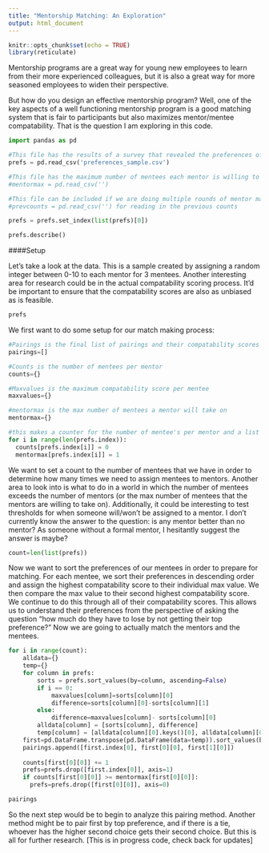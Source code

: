 ```yaml
---
title: "Mentorship Matching: An Exploration"
output: html_document
---
```

```r
knitr::opts_chunk$set(echo = TRUE)
library(reticulate)
```


Mentorship programs are a great way for young new employees to learn from their more experienced colleagues, but it is also a great way for more seasoned employees to widen their perspective.

But how do you design an effective mentorship program? Well, one of the key aspects of a well functioning mentorship program is a good matching system that is fair to participants but also maximizes mentor/mentee compatability. That is the question I am exploring in this code. 

```python
import pandas as pd

#This file has the results of a survey that revealed the preferences of the mentees
prefs = pd.read_csv('preferences_sample.csv')

#This file has the maximum number of mentees each mentor is willing to take on
#mentormax = pd.read_csv('') 

#This file can be included if we are doing multiple rounds of mentor matching. Ideally we should have a pdf that has a list of all the previous mentee's and whether or not they are participating in the rematching/staying with their current mentor 
#prevcounts = pd.read_csv('') for reading in the previous counts

prefs = prefs.set_index(list(prefs)[0])
```

```python
prefs.describe()
```

####Setup

Let's take a look at the data. This is a sample created by assigning a random integer between 0-10 to each mentor for 3 mentees. Another interesting area for research could be in the actual compatability scoring process. It'd be important to ensure that the compatability scores are also as unbiased as is feasible. 

```python
prefs
```
We first want to do some setup for our match making process: 

```python
#Pairings is the final list of pairings and their compatability scores
pairings=[] 

#Counts is the number of mentees per mentor 
counts={} 

#Maxvalues is the maximum compatability score per mentee
maxvalues={} 

#mentormax is the max number of mentees a mentor will take on
mentormax={}

#this makes a counter for the number of mentee's per mentor and a list of the max number of mentee's a mentor is willing to take on. It currently sets everyone to 2.When we have a survey, we can change this to an adaptive list.
for i in range(len(prefs.index)):
  counts[prefs.index[i]] = 0
  mentormax[prefs.index[i]] = 1
```

We want to set a count to the number of mentees that we have in order to determine how many times we need to assign mentees to mentors. Another area to look into is what to do in a world in which the number of mentees exceeds the number of mentors (or the max number of mentees that the mentors are willing to take on). Additionally, it could be interesting to test thresholds for when someone will/won't be assigned to a mentor. I don't currently know the answer to the question: is any mentor better than no mentor? As someone without a formal mentor, I hesitantly suggest the answer is maybe?

```python
count=len(list(prefs))
```

Now we want to sort the preferences of our mentees in order to prepare for matching. 
For each mentee, we sort their preferences in descending order and assign the highest compatability score to their individual max value. We then compare the max value to their second highest compatability score. We continue to do this through all of their compatability scores. This allows us to understand their preferences from the perspective of asking the question "how much do they have to lose by not getting their top preference?" Now we are going to actually match the mentors and the mentees. 

```python
for i in range(count):
    alldata={}
    temp={}
    for column in prefs:
        sorts = prefs.sort_values(by=column, ascending=False)
        if i == 0:
            maxvalues[column]=sorts[column][0]
            difference=sorts[column][0]-sorts[column][1]
        else:
            difference=maxvalues[column]- sorts[column][0] 
        alldata[column] = [sorts[column], difference]
        temp[column] = [alldata[column][0].keys()[0], alldata[column][0][0], difference]
    first=pd.DataFrame.transpose(pd.DataFrame(data=temp)).sort_values(by=[2,1], ascending=False)
    pairings.append([first.index[0], first[0][0], first[1][0]])
    
    counts[first[0][0]] += 1
    prefs=prefs.drop([first.index[0]], axis=1)
    if counts[first[0][0]] >= mentormax[first[0][0]]:
      prefs=prefs.drop([first[0][0]], axis=0)
```

```python
pairings
```

So the next step would be to begin to analyze this pairing method. Another method might be to pair first by top preference, and if there is a tie, whoever has the higher second choice gets their second choice. But this is all for further research. [This is in progress code, check back for updates]
